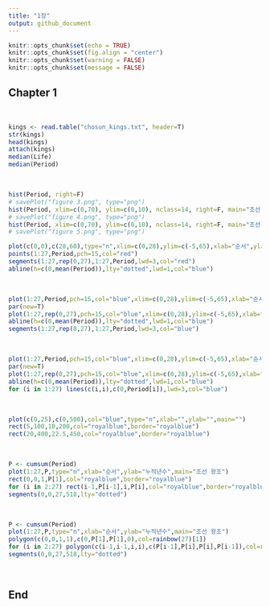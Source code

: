 ```yaml
---
title: "1장"
output: github_document
---
```


```r
knitr::opts_chunk$set(echo = TRUE)
knitr::opts_chunk$set(fig.align = "center")
knitr::opts_chunk$set(warning = FALSE)
knitr::opts_chunk$set(message = FALSE)
```


## Chapter 1

\ 



```r
kings <- read.table("chosun_kings.txt", header=T)
str(kings)
head(kings)
attach(kings)
median(Life)
median(Period)
```

\ 

```r
hist(Period, right=F) 
# savePlot("figure 3.png", type="png")
hist(Period, xlim=c(0,70), ylim=c(0,10), nclass=14, right=F, main="조선 왕조", xlab="재위기간(년)", ylab="빈도")
# savePlot("figure 4.png", type="png")
hist(Period, xlim=c(0,70), ylim=c(0,10), nclass=14, right=F, main="조선 왕조", xlab="재위기간(년)", ylab="빈도", col=c(rep("lightblue",2),rep("royalblue",6),rep("navyblue",6)))
# savePlot("figure 5.png", type="png")
```


```r
plot(c(0,0),c(28,60),type="n",xlim=c(0,28),ylim=c(-5,65),xlab="순서",ylab="재위기간",main="조선 왕조")
points(1:27,Period,pch=15,col="red")
segments(1:27,rep(0,27),1:27,Period,lwd=3,col="red")
abline(h=c(0,mean(Period)),lty="dotted",lwd=1,col="blue")
```

\ 

```r
plot(1:27,Period,pch=15,col="blue",xlim=c(0,28),ylim=c(-5,65),xlab="순서",ylab="재위기간",main="조선 왕조")
par(new=T)
plot(1:27,rep(0,27),pch=15,col="blue",xlim=c(0,28),ylim=c(-5,65),xlab="",ylab="",main="")
abline(h=c(0,mean(Period)),lty="dotted",lwd=1,col="blue")
segments(1:27,rep(0,27),1:27,Period,lwd=3,col="blue")
```

\ 

```r
plot(1:27,Period,pch=15,col="blue",xlim=c(0,28),ylim=c(-5,65),xlab="순서",ylab="재위기간",main="조선 왕조")
par(new=T)
plot(1:27,rep(0,27),pch=15,col="blue",xlim=c(0,28),ylim=c(-5,65),xlab="",ylab="",main="")
abline(h=c(0,mean(Period)),lty="dotted",lwd=1,col="blue")
for (i in 1:27) lines(c(i,i),c(0,Period[i]),lwd=3,col="blue")
```

\ 

```r
plot(c(0,25),c(0,500),col="blue",type="n",xlab="",ylab="",main="")
rect(5,100,10,200,col="royalblue",border="royalblue")
rect(20,400,22.5,450,col="royalblue",border="royalblue")
```

\ 

```r
P <- cumsum(Period)
plot(1:27,P,type="n",xlab="순서",ylab="누적년수",main="조선 왕조")
rect(0,0,1,P[1],col="royalblue",border="royalblue")
for (i in 2:27) rect(i-1,P[i-1],i,P[i],col="royalblue",border="royalblue")
segments(0,0,27,518,lty="dotted")
```

\ 

```r
P <- cumsum(Period)
plot(1:27,P,type="n",xlab="순서",ylab="누적년수",main="조선 왕조")
polygon(c(0,0,1,1),c(0,P[1],P[1],0),col=rainbow(27)[1])
for (i in 2:27) polygon(c(i-1,i-1,i,i),c(P[i-1],P[i],P[i],P[i-1]),col=rainbow(27)[i])
segments(0,0,27,518,lty="dotted")
```

\ 


## End
